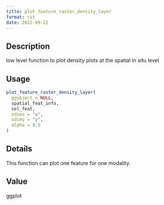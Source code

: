 ```yaml
--- 
title: plot_feature_raster_density_layer 
format: rst 
date: 2022-09-22 
--- 
```


## Description

low level function to plot density plots at the spatial in situ level


## Usage

```r
plot_feature_raster_density_layer(
  ggobject = NULL,
  spatial_feat_info,
  sel_feat,
  sdimx = "x",
  sdimy = "y",
  alpha = 0.5
)
```


## Details

This function can plot one feature for one modality.


## Value

ggplot


